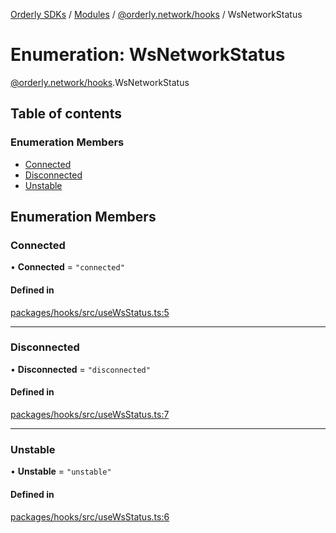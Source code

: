 [Orderly SDKs](./../README) / [Modules](./../modules) / [@orderly.network/hooks](./../modules/orderly_network_hooks) / WsNetworkStatus

# Enumeration: WsNetworkStatus

[@orderly.network/hooks](./../modules/orderly_network_hooks).WsNetworkStatus

## Table of contents

### Enumeration Members

- [Connected](./orderly_network_hooks.WsNetworkStatus#connected)
- [Disconnected](./orderly_network_hooks.WsNetworkStatus#disconnected)
- [Unstable](./orderly_network_hooks.WsNetworkStatus#unstable)

## Enumeration Members

### Connected

• **Connected** = ``"connected"``

#### Defined in

[packages/hooks/src/useWsStatus.ts:5](./https://gitlab.com/orderlynetwork/orderly-fe/orderly-web/-/blob/3f38d838/packages/hooks/src/useWsStatus.ts#L5)

___

### Disconnected

• **Disconnected** = ``"disconnected"``

#### Defined in

[packages/hooks/src/useWsStatus.ts:7](./https://gitlab.com/orderlynetwork/orderly-fe/orderly-web/-/blob/3f38d838/packages/hooks/src/useWsStatus.ts#L7)

___

### Unstable

• **Unstable** = ``"unstable"``

#### Defined in

[packages/hooks/src/useWsStatus.ts:6](./https://gitlab.com/orderlynetwork/orderly-fe/orderly-web/-/blob/3f38d838/packages/hooks/src/useWsStatus.ts#L6)
